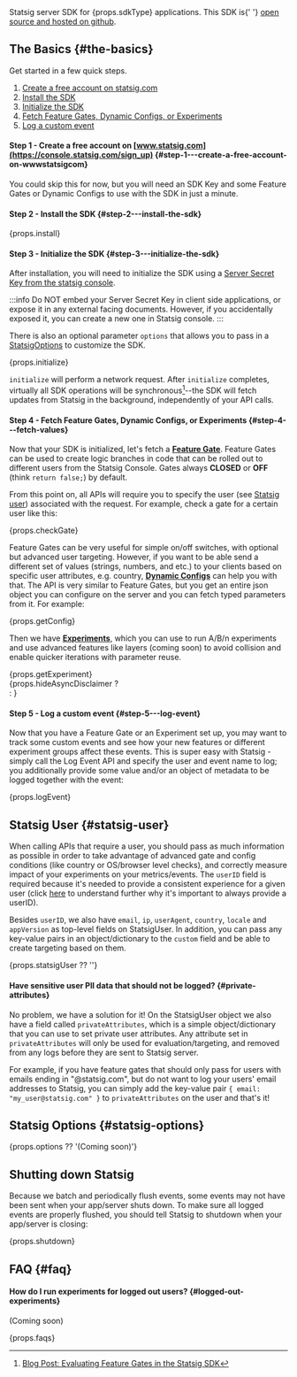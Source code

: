 
<span>
  Statsig server SDK for {props.sdkType} applications. This SDK is{' '}
  <a href={props.github}>open source and hosted on github</a>.
</span>

## The Basics {#the-basics}

Get started in a few quick steps.

1. [Create a free account on statsig.com](#step1)
2. [Install the SDK](#step2)
3. [Initialize the SDK](#step3)
4. [Fetch Feature Gates, Dynamic Configs, or Experiments](#step4)
5. [Log a custom event](#step5)

<a name='step1'></a>

#### Step 1 - Create a free account on [www.statsig.com](https://console.statsig.com/sign_up) {#step-1---create-a-free-account-on-wwwstatsigcom}

You could skip this for now, but you will need an SDK Key and some Feature Gates or Dynamic Configs to use with the SDK in just a minute.

<a name='step2'></a>

#### Step 2 - Install the SDK {#step-2---install-the-sdk}

<div>{props.install}</div>

<a name='step3'></a>

#### Step 3 - Initialize the SDK {#step-3---initialize-the-sdk}

After installation, you will need to initialize the SDK using a [Server Secret Key from the statsig console](https://console.statsig.com/api_keys).

:::info
Do NOT embed your Server Secret Key in client side applications, or expose it in any external facing documents. However, if you accidentally exposed it, you can create a new one in Statsig console.
:::

There is also an optional parameter `options` that allows you to pass in a [StatsigOptions](#statsig-options) to customize the SDK.

<div>{props.initialize}</div>

`initialize` will perform a network request. After `initialize` completes, virtually all SDK operations will be synchronous[^1]--the SDK will fetch updates from Statsig in the background, independently of your API calls.

[^1]: [Blog Post: Evaluating Feature Gates in the Statsig SDK](https://blog.statsig.com/evaluating-feature-gates-in-the-statsig-sdk-a6f8881a1ad8)

<a name='step4'></a>

#### Step 4 - Fetch Feature Gates, Dynamic Configs, or Experiments {#step-4---fetch-values}

Now that your SDK is initialized, let's fetch a [**Feature Gate**](/feature-gates). Feature Gates can be used to create logic branches in code that can be rolled out to different users from the Statsig Console. Gates always **CLOSED** or **OFF** (think `return false;`) by default.

From this point on, all APIs will require you to specify the user (see [Statsig user](#statsig-user)) associated with the request. For example, check a gate for a certain user like this:

<div>{props.checkGate}</div>

Feature Gates can be very useful for simple on/off switches, with optional but advanced user targeting. However, if you want to be able send a different set of values (strings, numbers, and etc.) to your clients based on specific user attributes, e.g. country, [**Dynamic Configs**](/dynamic-config) can help you with that. The API is very similar to Feature Gates, but you get an entire json object you can configure on the server and you can fetch typed parameters from it. For example:

<div>{props.getConfig}</div>

Then we have [**Experiments**](/experiments-plus), which you can use to run A/B/n experiments and use advanced features like layers (coming soon) to avoid collision and enable quicker iterations with parameter reuse.

<div>{props.getExperiment}</div>

<div>{props.hideAsyncDisclaimer ? <div /> : <AsyncDisclaimer />}</div>

<a name='step5'></a>

#### Step 5 - Log a custom event {#step-5---log-event}

Now that you have a Feature Gate or an Experiment set up, you may want to track some custom events and see how your new features or different experiment groups affect these events. This is super easy with Statsig - simply call the Log Event API and specify the user and event name to log; you additionally provide some value and/or an object of metadata to be logged together with the event:

<div>{props.logEvent}</div>

## Statsig User {#statsig-user}

When calling APIs that require a user, you should pass as much information as possible in order to take advantage of advanced gate and config conditions (like country or OS/browser level checks), and correctly measure impact of your experiments on your metrics/events. The `userID` field is required because it's needed to provide a consistent experience for a given user (click [here](/server/concepts/user#why-is-statsiguser-with-a-userid-required-for-server-sdks) to understand further why it's important to always provide a userID).

Besides `userID`, we also have `email`, `ip`, `userAgent`, `country`, `locale` and `appVersion` as top-level fields on StatsigUser. In addition, you can pass any key-value pairs in an object/dictionary to the `custom` field and be able to create targeting based on them.

<div>{props.statsigUser ?? ''}</div>

#### Have sensitive user PII data that should not be logged? {#private-attributes}

No problem, we have a solution for it! On the StatsigUser object we also have a field called `privateAttributes`, which is a simple object/dictionary that you can use to set private user attributes. Any attribute set in `privateAttributes` will only be used for evaluation/targeting, and removed from any logs before they are sent to Statsig server.

For example, if you have feature gates that should only pass for users with emails ending in "@statsig.com", but do not want to log your users' email addresses to Statsig, you can simply add the key-value pair `{ email: "my_user@statsig.com" }` to `privateAttributes` on the user and that's it!

## Statsig Options {#statsig-options}

<div>{props.options ?? '(Coming soon)'}</div>

## Shutting down Statsig

Because we batch and periodically flush events, some events may not have been sent when your app/server shuts down. To make sure all logged events are properly flushed, you should tell Statsig to shutdown when your app/server is closing:

<div>{props.shutdown}</div>

## FAQ {#faq}

#### How do I run experiments for logged out users? {#logged-out-experiments}

(Coming soon)

<div>{props.faqs}</div>
